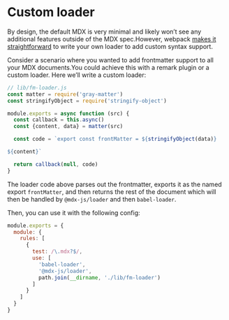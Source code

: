 # Custom loader

By design, the default MDX is very minimal and likely won’t see any additional features outside of the MDX spec.However, webpack [makes it straightforward][webpack-loader] to write your own loader to add custom syntax support.

Consider a scenario where you wanted to add frontmatter support to all your MDX documents.You could achieve this with a remark plugin or a custom loader. Here we’ll write a custom loader:

```js
// lib/fm-loader.js
const matter = require('gray-matter')
const stringifyObject = require('stringify-object')

module.exports = async function (src) {
  const callback = this.async()
  const {content, data} = matter(src)

  const code = `export const frontMatter = ${stringifyObject(data)}

${content}`

  return callback(null, code)
}
```

The loader code above parses out the frontmatter, exports it as the named export `frontMatter`, and then returns the rest of the document which will then be handled by `@mdx-js/loader` and then `babel-loader`.

Then, you can use it with the following config:

```js
module.exports = {
  module: {
    rules: [
      {
        test: /\.mdx?$/,
        use: [
          'babel-loader',
          '@mdx-js/loader',
          path.join(__dirname, './lib/fm-loader')
        ]
      }
    ]
  }
}
```

[webpack-loader]: https://webpack.js.org/contribute/writing-a-loader
